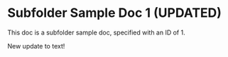 # Subfolder Sample Doc 1 (UPDATED)

This doc is a subfolder sample doc, specified with an ID of 1.

New update to text!
